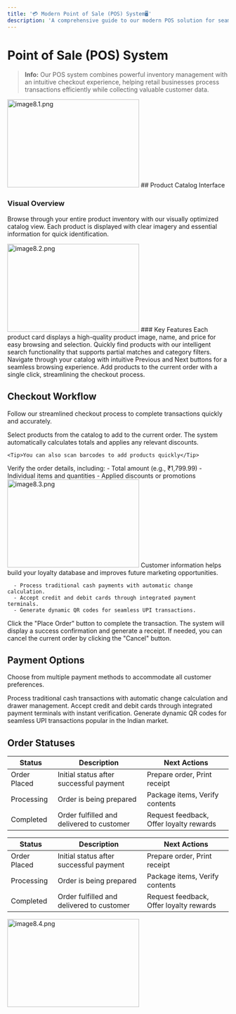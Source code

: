```yaml
---
title: '💳 Modern Point of Sale (POS) System🖥️'
description: 'A comprehensive guide to our modern POS solution for seamless retail transactions'
---
```


# Point of Sale (POS) System

> **Info:** Our POS system combines powerful inventory management with an intuitive checkout experience, helping retail businesses process transactions efficiently while collecting valuable customer data.
<Frame>
 <img src="/images/images docs/image8.1.png" alt="image8.1.png" 
         width="300"
       height="200" />
</Frame>
## Product Catalog Interface

### Visual Overview
Browse through your entire product inventory with our visually optimized catalog view. Each product is displayed with clear imagery and essential information for quick identification.

<Frame>
 <img src="/images/images docs/image8.2.png" alt="image8.2.png" 
         width="300"
       height="200" />
</Frame>
### Key Features

<CardGroup cols={2}>
  <Card title="📸 Visual Product Cards" icon="image">
    Each product card displays a high-quality product image, name, and price for easy browsing and selection.
  </Card>
  <Card title="🔍 Smart Search" icon="magnifying-glass">
    Quickly find products with our intelligent search functionality that supports partial matches and category filters.
  </Card>
  <Card title="⬅️➡️ Pagination Controls" icon="arrows-left-right">
    Navigate through your catalog with intuitive Previous and Next buttons for a seamless browsing experience.
  </Card>
  <Card title="➕ One-Click Add" icon="plus">
    Add products to the current order with a single click, streamlining the checkout process.
  </Card>
</CardGroup>

## Checkout Workflow

Follow our streamlined checkout process to complete transactions quickly and accurately.

<Steps>
  <Step title="Build the Order">
    Select products from the catalog to add to the current order. The system automatically calculates totals and applies any relevant discounts.
    
    <Tip>You can also scan barcodes to add products quickly</Tip>
  </Step>
  
  <Step title="Review Order Summary">
    Verify the order details, including:
    - Total amount (e.g., ₹1,799.99)
    - Individual items and quantities
    - Applied discounts or promotions
  </Step>
  
  <Step title="Collect Customer Information">
   <Frame>
 <img src="/images/images docs/image8.3.png" alt="image8.3.png" 
         width="300"
       height="200" />
</Frame>
    <Warning>Customer information helps build your loyalty database and improves future marketing opportunities.</Warning>
  </Step>
  
  <Step title="Select Payment Method">
    
      - Process traditional cash payments with automatic change calculation. 
      - Accept credit and debit cards through integrated payment terminals.
      - Generate dynamic QR codes for seamless UPI transactions.
  </Step>
  
  <Step title="Complete Transaction">
    <AccordionGroup>
      <Accordion title="Finalize Order">
        Click the "Place Order" button to complete the transaction. The system will display a success confirmation and generate a receipt.
      </Accordion>
      <Accordion title="Cancel Order">
        If needed, you can cancel the current order by clicking the "Cancel" button.
      </Accordion>
    </AccordionGroup>
  </Step>
</Steps>

## Payment Options

Choose from multiple payment methods to accommodate all customer preferences.

<CardGroup cols={3}>
  <Card title="💵 Cash Payments" icon="money-bill">
    Process traditional cash transactions with automatic change calculation and drawer management.
  </Card>
  <Card title="💳 Card Payments" icon="credit-card">
    Accept credit and debit cards through integrated payment terminals with instant verification.
  </Card>
  <Card title="📱 UPI Payments" icon="mobile">
    Generate dynamic QR codes for seamless UPI transactions popular in the Indian market.
  </Card>
</CardGroup>

## Order Statuses

<Table>
  <thead>
    <tr>
      <th>Status</th>
      <th>Description</th>
      <th>Next Actions</th>
    </tr>
  </thead>
  <tbody>
    <tr>
      <td><Badge variant="info">Order Placed</Badge></td>
      <td>Initial status after successful payment</td>
      <td>Prepare order, Print receipt</td>
    </tr>
    <tr>
      <td><Badge variant="warning">Processing</Badge></td>
      <td>Order is being prepared</td>
      <td>Package items, Verify contents</td>
    </tr>
    <tr>
      <td><Badge variant="success">Completed</Badge></td>
      <td>Order fulfilled and delivered to customer</td>
      <td>Request feedback, Offer loyalty rewards</td>
    </tr>
  </tbody>
</Table>
<div className="overflow-x-auto">
  <table className="min-w-full bg-white dark:bg-gray-800 rounded-lg overflow-hidden shadow-md">
    <thead className="bg-gray-100 dark:bg-gray-700">
      <tr>
        <th className="py-3 px-4 text-left">Status</th>
        <th className="py-3 px-4 text-left">Description</th>
        <th className="py-3 px-4 text-left">Next Actions</th>
      </tr>
    </thead>
    <tbody>
      <tr className="border-b border-gray-200 dark:border-gray-700">
        <td className="py-3 px-4"><span className="px-2 py-1 bg-blue-100 text-blue-800 rounded-full text-xs">Order Placed</span></td>
        <td className="py-3 px-4">Initial status after successful payment</td>
        <td className="py-3 px-4">Prepare order, Print receipt</td>
      </tr>
      <tr className="border-b border-gray-200 dark:border-gray-700">
        <td className="py-3 px-4"><span className="px-2 py-1 bg-yellow-100 text-yellow-800 rounded-full text-xs">Processing</span></td>
        <td className="py-3 px-4">Order is being prepared</td>
        <td className="py-3 px-4">Package items, Verify contents</td>
      </tr>
      <tr>
        <td className="py-3 px-4"><span className="px-2 py-1 bg-green-100 text-green-800 rounded-full text-xs">Completed</span></td>
        <td className="py-3 px-4">Order fulfilled and delivered to customer</td>
        <td className="py-3 px-4">Request feedback, Offer loyalty rewards</td>
      </tr>
    </tbody>
  </table>
</div>
<Frame>
 <img src="/images/images docs/image8.4.png" alt="image8.4.png" 
         width="300"
       height="200" />
</Frame>